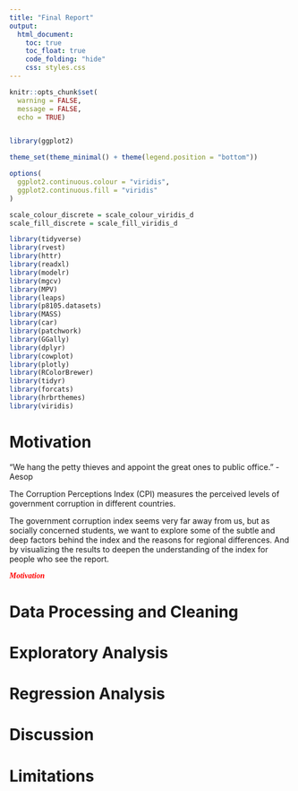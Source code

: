 ```yaml
---
title: "Final Report"
output: 
  html_document:
    toc: true
    toc_float: true
    code_folding: "hide"
    css: styles.css
---
```


```r
knitr::opts_chunk$set(
  warning = FALSE, 
  message = FALSE, 
  echo = TRUE)


library(ggplot2)

theme_set(theme_minimal() + theme(legend.position = "bottom"))

options(
  ggplot2.continuous.colour = "viridis",
  ggplot2.continuous.fill = "viridis"
)

scale_colour_discrete = scale_colour_viridis_d
scale_fill_discrete = scale_fill_viridis_d

library(tidyverse)
library(rvest)
library(httr)
library(readxl)
library(modelr)
library(mgcv)
library(MPV)
library(leaps)
library(p8105.datasets)
library(MASS)
library(car)
library(patchwork)
library(GGally)
library(dplyr)
library(cowplot)
library(plotly)
library(RColorBrewer)
library(tidyr)
library(forcats)
library(hrbrthemes)
library(viridis)
```



# **Motivation**

“We hang the petty thieves and appoint the great ones to public office.” - Aesop

The Corruption Perceptions Index (CPI) measures the perceived levels of government corruption in different countries. 

The government corruption index seems very far away from us, but as socially concerned students, we want to explore some of the subtle and deep factors behind the index and the reasons for regional differences. And by visualizing the results to deepen the understanding of the index for people who see the report.

<span style="font-family: 'Times New Roman', Times, serif; font-style: italic; font-weight: bold; color: red;">**Motivation**</span>


# **Data Processing and Cleaning**

# **Exploratory Analysis**


# **Regression Analysis**

# **Discussion**

# **Limitations**